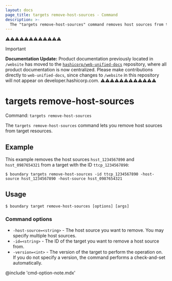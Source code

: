```yaml
---
layout: docs
page_title: targets remove-host-sources - Command
description: >-
  The "targets remove-host-sources" command removes host sources from target resources.
---
```


⚠️⚠️⚠️⚠️⚠️⚠️⚠️⚠️⚠️⚠️⚠️⚠️
> [!IMPORTANT]  
> **Documentation Update:** Product documentation previously located in `/website` has moved to the [`hashicorp/web-unified-docs`](https://github.com/hashicorp/web-unified-docs) repository, where all product documentation is now centralized. Please make contributions directly to `web-unified-docs`, since changes to `/website` in this repository will not appear on developer.hashicorp.com.
⚠️⚠️⚠️⚠️⚠️⚠️⚠️⚠️⚠️⚠️⚠️⚠️

# targets remove-host-sources

Command: `targets remove-host-sources`

The `targets remove-host-sources` command lets you remove host sources from target resources.

## Example

This example removes the host sources `hsst_1234567890` and `hsst_0987654321` from a target with the ID `ttcp_1234567890`:

```shell-session
$ boundary targets remove-host-sources -id ttcp_1234567890 -host-source hsst_1234567890 -host-source hsst_0987654321
```

## Usage

<CodeBlockConfig hideClipboard>

```shell-session
$ boundary target remove-host-sources [options] [args]
```

</CodeBlockConfig>

### Command options

- `-host-source=<string>` -  The host source you want to remove.
You may specify multiple host sources.
- `-id=<string>` - The ID of the target you want to remove a host source from.
- `-version=<int>` - The version of the target to perform the operation on.
If you do not specify a version, the command performs a check-and-set automatically.

@include 'cmd-option-note.mdx'